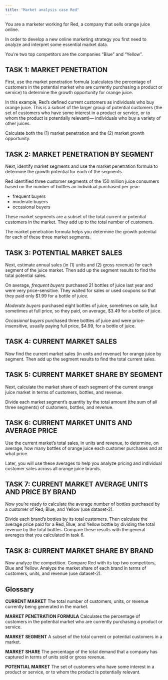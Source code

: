 ```yaml
---
title: "Market analysis case Red"
---
```



You are a marketer working for Red, a company that sells orange juice online. 

In order to develop a new online marketing strategy you first need to analyze and interpret some essential market data. 

You’re two top competitors are the companies “Blue” and “Yellow”. 


## TASK 1: MARKET PENETRATION

First, use the market penetration formula (calculates the percentage of customers in the potential market who are currently purchasing a product or service) to determine the growth opportunity for orange juice. 

In this example, Red’s defined current customers as individuals who buy orange juice. This is a subset of the larger group of potential customers (the set of customers who have some interest in a product or service, or to whom the product is potentially relevant)— individuals who buy a variety of other juices. 

Calculate both the (1) market penetration and the (2) market growth opportunity.

## TASK 2: MARKET PENETRATION BY SEGMENT

Next, identify market segments and use the market penetration formula to determine the growth potential for each of the segments.

Red identified three customer segments of the 150 million juice consumers based on the number of bottles an individual purchased per year: 

- frequent buyers
- moderate buyers 
- occasional buyers 

These market segments are a subset of the total current or potential customers in the market. They add up to the total number of customers. 

The market penetration formula helps you determine the growth potential for each of these three market segments.

## TASK 3: POTENTIAL MARKET SALES

Next, estimate annual sales (in (1) units and (2) gross revenue) for each segment of the juice market. Then add up the segment results to find the total potential sales. 

On average, *frequent buyers* purchased 21 bottles of juice last year and were very price-sensitive. They waited for sales or used coupons so that they paid only $1.99 for a bottle of juice. 

*Moderate buyers* purchased eight bottles of juice, sometimes on sale, but sometimes at full price, so they paid, on average, $3.49 for a bottle of juice. 

*Occasional buyers* purchased three bottles of juice and were price-insensitive, usually paying full price, $4.99, for a bottle of juice.

## TASK 4: CURRENT MARKET SALES

Now find the current market sales (in units and revenue) for orange juice by segment. Then add up the segment results to find the total current sales.

## TASK 5: CURRENT MARKET SHARE BY SEGMENT

Next, calculate the market share of each segment of the current orange juice market in terms of customers, bottles, and revenue.

Divide each market segment’s quantity by the total amount (the sum of all three segments) of customers, bottles, and revenue.

## TASK 6: CURRENT MARKET UNITS AND AVERAGE PRICE

Use the current market’s total sales, in units and revenue, to determine, on average, how many bottles of orange juice each customer purchases and at what price. 

Later, you will use these averages to help you analyze pricing and individual customer sales across all orange juice brands.


## TASK 7: CURRENT MARKET AVERAGE UNITS AND PRICE BY BRAND

Now you’re ready to calculate the average number of bottles purchased by a customer of Red, Blue, and Yellow (use dataset-2). 

Divide each brand’s bottles by its total customers. Then calculate the average price paid for a Red, Blue, and Yellow bottle by dividing the total revenue by the total bottles. Compare these results with the general averages that you calculated in task 6.

## TASK 8: CURRENT MARKET SHARE BY BRAND

Now analyze the competition. Compare Red with its top two competitors, Blue and Yellow. Analyze the market share of each brand in terms of customers, units, and revenue (use dataset-2).


## Glossary

**CURRENT MARKET**
The total number of customers, units, or revenue currently being generated in the market.

**MARKET PENETRATION FORMULA**
Calculates the percentage of customers in the potential market who are currently purchasing a product or service.

**MARKET SEGMENT**
A subset of the total current or potential customers in a market.

**MARKET SHARE**
The percentage of the total demand that a company has captured in terms of units sold or gross revenue.

**POTENTIAL MARKET**
The set of customers who have some interest in a product or service, or to whom the product is potentially relevant.
